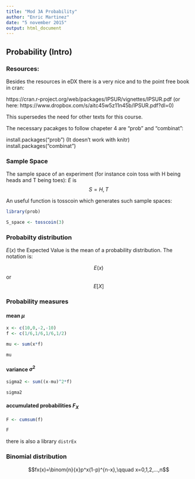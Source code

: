 ```yaml
---
title: "Mod 3A Probability"
author: "Enric Martinez"
date: "5 november 2015"
output: html_document
---
```


## Probability (Intro)

### Resources: 

Besides the resources in eDX there is a very nice and to the point free book in cran: 

https://cran.r-project.org/web/packages/IPSUR/vignettes/IPSUR.pdf 
(or here: https://www.dropbox.com/s/aitc45w5z11n45b/IPSUR.pdf?dl=0)



This supersedes the need for other texts for this course.

The necessary pacakges to follow chapeter 4 are   "prob" and "combinat": 


install.packages("prob")   (It doesn't work with knitr)
install.packages("combinat") 



### Sample Space

The sample space of an experiment (for instance coin toss with H being heads and T being toes):  $E$ is $$S={H,T}$$

An useful function is tosscoin which generates such sample spaces: 

```r
library(prob)

S_space <- tosscoin(3)

```

### Probabilty distribution  

$E(x)$ the Expected Value is the mean of a probability distribution. The notation is: 

$$E(x)$$  or $$E[X]$$


### Probability measures

#### mean $\mu$

```r
x <- c(10,0,-2,-10)
f <- c(1/6,1/6,1/6,1/2)

mu <- sum(x*f)

mu
```

#### variance $\sigma^2$

```r

sigma2 <- sum((x-mu)^2*f)

sigma2
```

#### accumulated probabilities $F_X$

```r

F <- cumsum(f)

F
```

there is also a library `distrEx` 

### Binomial distribution

$$fx(x)=\binom{n}{x}p^x(1-p)^{n-x},\qquad  x=0,1,2,...,n$$

